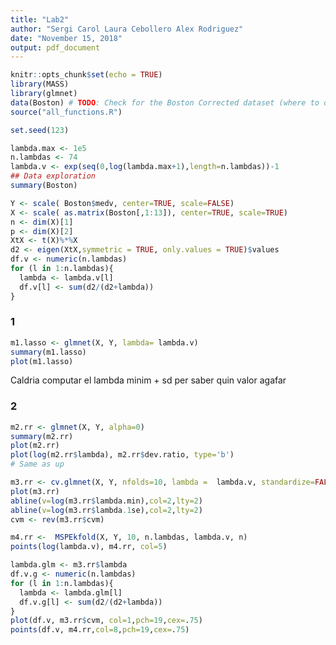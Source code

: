 ```yaml
---
title: "Lab2"
author: "Sergi Carol Laura Cebollero Alex Rodriguez"
date: "November 15, 2018"
output: pdf_document
---
```


```r
knitr::opts_chunk$set(echo = TRUE)
library(MASS)
library(glmnet)
data(Boston) # TODO: Check for the Boston Corrected dataset (where to download it?)
source("all_functions.R")
```


```r
set.seed(123)

lambda.max <- 1e5
n.lambdas <- 74
lambda.v <- exp(seq(0,log(lambda.max+1),length=n.lambdas))-1
## Data exploration
summary(Boston)

Y <- scale( Boston$medv, center=TRUE, scale=FALSE)
X <- scale( as.matrix(Boston[,1:13]), center=TRUE, scale=TRUE)
n <- dim(X)[1]
p <- dim(X)[2]
XtX <- t(X)%*%X 
d2 <- eigen(XtX,symmetric = TRUE, only.values = TRUE)$values
df.v <- numeric(n.lambdas)
for (l in 1:n.lambdas){
  lambda <- lambda.v[l]
  df.v[l] <- sum(d2/(d2+lambda)) 
}

```

### 1 

```r
m1.lasso <- glmnet(X, Y, lambda= lambda.v)
summary(m1.lasso)
plot(m1.lasso)
```
Caldria computar el lambda minim + sd per saber quin valor agafar


### 2

```r
m2.rr <- glmnet(X, Y, alpha=0)
summary(m2.rr)
plot(m2.rr)
plot(log(m2.rr$lambda), m2.rr$dev.ratio, type='b')
# Same as up
```

```r
m3.rr <- cv.glmnet(X, Y, nfolds=10, lambda =  lambda.v, standardize=FALSE, intercept=FALSE, alpha=0)
plot(m3.rr)
abline(v=log(m3.rr$lambda.min),col=2,lty=2)
abline(v=log(m3.rr$lambda.1se),col=2,lty=2)
cvm <- rev(m3.rr$cvm)

m4.rr <-  MSPEkfold(X, Y, 10, n.lambdas, lambda.v, n)
points(log(lambda.v), m4.rr, col=5)
```


```r
lambda.glm <- m3.rr$lambda
df.v.g <- numeric(n.lambdas)
for (l in 1:n.lambdas){
  lambda <- lambda.glm[l]
  df.v.g[l] <- sum(d2/(d2+lambda)) 
}
plot(df.v, m3.rr$cvm, col=1,pch=19,cex=.75)
points(df.v, m4.rr,col=8,pch=19,cex=.75)
```


